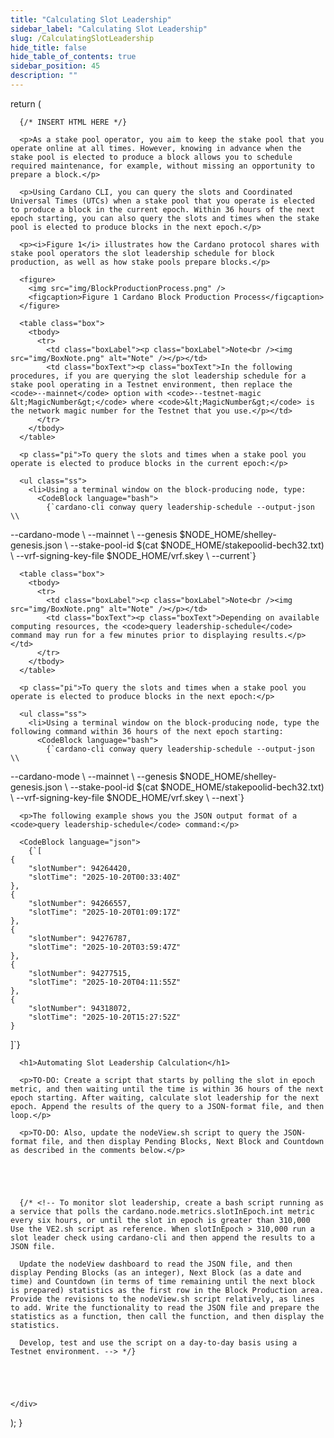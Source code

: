 ```yaml
---
title: "Calculating Slot Leadership"
sidebar_label: "Calculating Slot Leadership"
slug: /CalculatingSlotLeadership
hide_title: false
hide_table_of_contents: true
sidebar_position: 45
description: ""
---
```




  return (
    <div>

      {/* INSERT HTML HERE */}

      <p>As a stake pool operator, you aim to keep the stake pool that you operate online at all times. However, knowing in advance when the stake pool is elected to produce a block allows you to schedule required maintenance, for example, without missing an opportunity to prepare a block.</p>

      <p>Using Cardano CLI, you can query the slots and Coordinated Universal Times (UTCs) when a stake pool that you operate is elected to produce a block in the current epoch. Within 36 hours of the next epoch starting, you can also query the slots and times when the stake pool is elected to produce blocks in the next epoch.</p>

      <p><i>Figure 1</i> illustrates how the Cardano protocol shares with stake pool operators the slot leadership schedule for block production, as well as how stake pools prepare blocks.</p>

      <figure>
        <img src="img/BlockProductionProcess.png" />
        <figcaption>Figure 1 Cardano Block Production Process</figcaption>
      </figure>

      <table class="box">
        <tbody>
          <tr>
            <td class="boxLabel"><p class="boxLabel">Note<br /><img src="img/BoxNote.png" alt="Note" /></p></td>
            <td class="boxText"><p class="boxText">In the following procedures, if you are querying the slot leadership schedule for a stake pool operating in a Testnet environment, then replace the <code>--mainnet</code> option with <code>--testnet-magic &lt;MagicNumber&gt;</code> where <code>&lt;MagicNumber&gt;</code> is the network magic number for the Testnet that you use.</p></td>
          </tr>
        </tbody>
      </table>

      <p class="pi">To query the slots and times when a stake pool you operate is elected to produce blocks in the current epoch:</p>
      
      <ul class="ss">
        <li>Using a terminal window on the block-producing node, type:
          <CodeBlock language="bash">
            {`cardano-cli conway query leadership-schedule --output-json \\
  --cardano-mode \\
  --mainnet \\
  --genesis $NODE_HOME/shelley-genesis.json \\
  --stake-pool-id $(cat $NODE_HOME/stakepoolid-bech32.txt) \\
  --vrf-signing-key-file $NODE_HOME/vrf.skey \\
  --current`}
          </CodeBlock>
        </li>
      </ul>

      <table class="box">
        <tbody>
          <tr>
            <td class="boxLabel"><p class="boxLabel">Note<br /><img src="img/BoxNote.png" alt="Note" /></p></td>
            <td class="boxText"><p class="boxText">Depending on available computing resources, the <code>query leadership-schedule</code> command may run for a few minutes prior to displaying results.</p></td>
          </tr>
        </tbody>
      </table>

      <p class="pi">To query the slots and times when a stake pool you operate is elected to produce blocks in the next epoch:</p>
      
      <ul class="ss">
        <li>Using a terminal window on the block-producing node, type the following command within 36 hours of the next epoch starting:
          <CodeBlock language="bash">
            {`cardano-cli conway query leadership-schedule --output-json \\
  --cardano-mode \\
  --mainnet \\
  --genesis $NODE_HOME/shelley-genesis.json \\
  --stake-pool-id $(cat $NODE_HOME/stakepoolid-bech32.txt) \\
  --vrf-signing-key-file $NODE_HOME/vrf.skey \\
  --next`}
          </CodeBlock>
        </li>
      </ul>

      <p>The following example shows you the JSON output format of a <code>query leadership-schedule</code> command:</p>

      <CodeBlock language="json">
        {`[
    {
        "slotNumber": 94264420,
        "slotTime": "2025-10-20T00:33:40Z"
    },
    {
        "slotNumber": 94266557,
        "slotTime": "2025-10-20T01:09:17Z"
    },
    {
        "slotNumber": 94276787,
        "slotTime": "2025-10-20T03:59:47Z"
    },
    {
        "slotNumber": 94277515,
        "slotTime": "2025-10-20T04:11:55Z"
    },
    {
        "slotNumber": 94318072,
        "slotTime": "2025-10-20T15:27:52Z"
    }
]`}
      </CodeBlock>

      <h1>Automating Slot Leadership Calculation</h1>

      <p>TO-DO: Create a script that starts by polling the slot in epoch metric, and then waiting until the time is within 36 hours of the next epoch starting. After waiting, calculate slot leadership for the next epoch. Append the results of the query to a JSON-format file, and then loop.</p>

      <p>TO-DO: Also, update the nodeView.sh script to query the JSON-format file, and then display Pending Blocks, Next Block and Countdown as described in the comments below.</p>

      



      {/* <!-- To monitor slot leadership, create a bash script running as a service that polls the cardano.node.metrics.slotInEpoch.int metric every six hours, or until the slot in epoch is greater than 310,000 Use the VE2.sh script as reference. When slotInEpoch > 310,000 run a slot leader check using cardano-cli and then append the results to a JSON file.
       
      Update the nodeView dashboard to read the JSON file, and then display Pending Blocks (as an integer), Next Block (as a date and time) and Countdown (in terms of time remaining until the next block is prepared) statistics as the first row in the Block Production area. Provide the revisions to the nodeView.sh script relatively, as lines to add. Write the functionality to read the JSON file and prepare the statistics as a function, then call the function, and then display the statistics.
      
      Develop, test and use the script on a day-to-day basis using a Testnet environment. --> */}



      

    </div>
  );
}

<HTMLContent />

